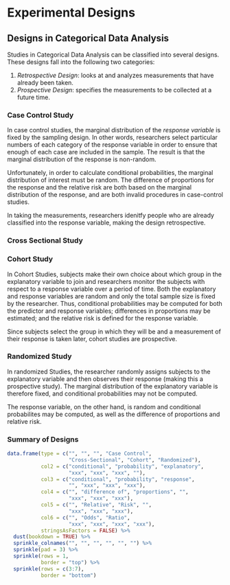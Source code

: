 # Experimental Designs


## Designs in Categorical Data Analysis

Studies in Categorical Data Analysis can be classified into several designs.  These designs fall into the following two categories:

1. _Retrospective Design_: looks at and analyzes measurements that have already been taken.
2. _Prospective Design_: specifies the measurements to be collected at a future time.  

### Case Control Study

In case control studies, the marginal distribution of the _response variable_ is fixed by the sampling design.  In other words, researchers select particular numbers of each category of the response variable in order to ensure that enough of each case are included in the sample.  The result is that the marginal distribution of the response is non-random.

Unfortunately, in order to calculate conditional probabilities, the marginal distribution of interest must be random.  The difference of proportions for the response and the relative risk are both based on the marginal distribution of the response, and are both invalid procedures in case-control studies.

In taking the measurements, researchers idenitfy people who are already classified into the response variable, making the design retrospective.

### Cross Sectional Study


### Cohort Study

In Cohort Studies, subjects make their own choice about which group in the explanatory variable to join and researchers monitor the subjects with respect to a response variable over a period of time.  Both the explanatory and response variables are random and only the total sample size is fixed by the researcher.  Thus, conditional probabilities may be computed for both the predictor and response variables; differences in proportions may be estimated; and the relative risk is defined for the response variable.

Since subjects select the group in which they will be and a measurement of their response is taken later, cohort studies are prospective.

### Randomized Study

In randomized Studies, the researcher randomly assigns subjects to the explanatory variable and then observes their response (making this a prospective study).  The marginal distribution of the explanatory variable is therefore fixed, and conditional probabilities may not be computed.

The response variable, on the other hand, is random and conditional probabilites may be computed, as well as the difference of proportions and relative risk.


### Summary of Designs

```r
data.frame(type = c("", "", "", "Case Control", 
                    "Cross-Sectional", "Cohort", "Randomized"),
           col2 = c("conditional", "probability", "explanatory",
                    "xxx", "xxx", "xxx", ""),
           col3 = c("conditional", "probability", "response",
                    "", "xxx", "xxx", "xxx"),
           col4 = c("", "difference of", "proportions", "",
                    "xxx", "xxx", "xxx"),
           col5 = c("", "Relative", "Risk", "",
                    "xxx", "xxx", "xxx"),
           col6 = c("", "Odds", "Ratio", 
                    "xxx", "xxx", "xxx", "xxx"),
           stringsAsFactors = FALSE) %>%
  dust(bookdown = TRUE) %>%
  sprinkle_colnames("", "", "", "", "", "") %>%
  sprinkle(pad = 3) %>%
  sprinkle(rows = 1, 
           border = "top") %>%
  sprinkle(rows = c(3:7), 
           border = "bottom")
```